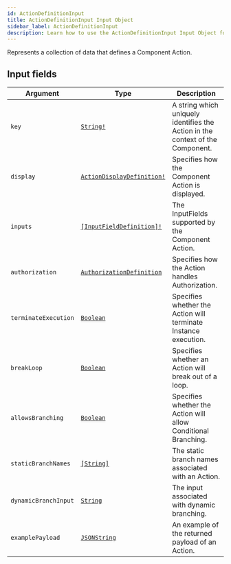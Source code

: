 ```yaml
---
id: ActionDefinitionInput
title: ActionDefinitionInput Input Object
sidebar_label: ActionDefinitionInput
description: Learn how to use the ActionDefinitionInput Input Object for 's API.
---
```


Represents a collection of data that defines a Component Action.

## Input fields

| Argument             | Type                                                                              | Description                                                                    |
| -------------------- | --------------------------------------------------------------------------------- | ------------------------------------------------------------------------------ |
| `key`                | [`String!`](api/schema/scalar/String.mdx)                                         | A string which uniquely identifies the Action in the context of the Component. |
| `display`            | [`ActionDisplayDefinition!`](api/schema/input_object/ActionDisplayDefinition.mdx) | Specifies how the Component Action is displayed.                               |
| `inputs`             | [`[InputFieldDefinition]!`](api/schema/input_object/InputFieldDefinition.mdx)     | The InputFields supported by the Component Action.                             |
| `authorization`      | [`AuthorizationDefinition`](api/schema/input_object/AuthorizationDefinition.mdx)  | Specifies how the Action handles Authorization.                                |
| `terminateExecution` | [`Boolean`](api/schema/scalar/Boolean.mdx)                                        | Specifies whether the Action will terminate Instance execution.                |
| `breakLoop`          | [`Boolean`](api/schema/scalar/Boolean.mdx)                                        | Specifies whether an Action will break out of a loop.                          |
| `allowsBranching`    | [`Boolean`](api/schema/scalar/Boolean.mdx)                                        | Specifies whether the Action will allow Conditional Branching.                 |
| `staticBranchNames`  | [`[String]`](api/schema/scalar/String.mdx)                                        | The static branch names associated with an Action.                             |
| `dynamicBranchInput` | [`String`](api/schema/scalar/String.mdx)                                          | The input associated with dynamic branching.                                   |
| `examplePayload`     | [`JSONString`](api/schema/scalar/JSONString.mdx)                                  | An example of the returned payload of an Action.                               |
